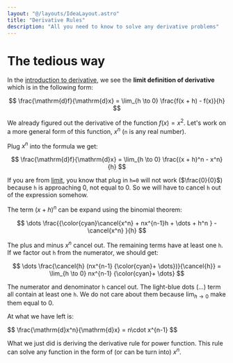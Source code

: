 ```yaml
---
layout: "@/layouts/IdeaLayout.astro"
title: "Derivative Rules"
description: "All you need to know to solve any derivative problems"
---
```


# The tedious way 

In the [introduction to derivative](/ideas/math/derivative), we see the **limit definition of derivative** which is in the following form:

$$
\frac{\mathrm{d}f}{\mathrm{d}x} = \lim_{h \to 0} \frac{f(x + h) - f(x)}{h}
$$

We already figured out the derivative of the function $f(x) = x^2$. Let's work on a more general form of this function, $x^n$ (`n` is any real number).

Plug $x^n$ into the formula we get:

$$
\frac{\mathrm{d}f}{\mathrm{d}x} = \lim_{h \to 0} \frac{(x + h)^n - x^n}{h}
$$

If you are from [limit](/ideas/math/limit), you know that plug in `h=0` will not work ($\frac{0}{0}$) because `h` is approaching 0, not equal to 0. So we will have to cancel `h` out of the expression somehow.

The term $(x + h)^n$ can be expand using the binomial theorem:

$$
\dots \frac{{\color{cyan}\cancel{x^n} + nx^{n-1}h + \dots + h^n } - \cancel{x^n} }{h}
$$

The plus and minus $x^n$ cancel out. The remaining terms have at least one `h`. If we factor out `h` from the numerator, we should get:

$$
\dots \frac{\cancel{h} (nx^{n-1} {\color{cyan}+ \dots})}{\cancel{h}} = \lim_{h \to 0} nx^{n-1} {\color{cyan}+ \dots}
$$

The numerator and denominator `h` cancel out. The light-blue dots (...) term all contain at least one `h`. We do not care about them because $\lim_{h \to 0}$ make them equal to 0.

At what we have left is:

<span class="sd-color text-xl p-2">
$$
\frac{\mathrm{d}x^n}{\mathrm{d}x} = n\cdot x^{n-1}
$$
</span>

What we just did is deriving the derivative rule for power function. This rule can solve any function in the form of (or can be turn into) $x^n$.

